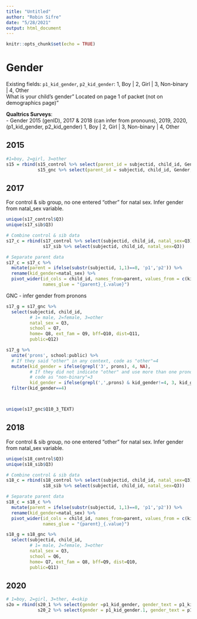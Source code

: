 ```yaml
---
title: "Untitled"
author: "Robin Sifre"
date: "5/28/2021"
output: html_document
---
```


```r
knitr::opts_chunk$set(echo = TRUE)
```


# Gender
Existing fields: `p1_kid_gender`, `p2_kid_gender`:  1, Boy | 2, Girl | 3, Non-binary | 4, Other  
What is your child's gender" Located on page 1 of packet (not on demographics page)"

<b>Qualtrics Surveys</b>:  
- Gender
2015 (genID), 2017 & 2018 (can infer from pronouns), 2019, 2020, 
(p1_kid_gender, p2_kid_gender)
1, Boy | 2, Girl | 3, Non-binary | 4, Other

## 2015  
```r
#1=boy, 2=girl, 3=other
s15 = rbind(s15_control %>% select(parent_id = subjectid, child_id, Gender, Gender_3_TEXT), 
            s15_gnc %>% select(parent_id = subjectid, child_id, Gender, Gender_3_TEXT))


```

## 2017
For control & sib group, no one entered "other" for natal sex. Infer gender from natal_sex variable.
```r
unique(s17_control$Q3)
unique(s17_sib$Q3)
```

```r
# Combine control & sib data 
s17_c = rbind(s17_control %>% select(subjectid, child_id, natal_sex=Q3),
              s17_sib %>% select(subjectid, child_id, natal_sex=Q3))

# Separate parent data 
s17_c = s17_c %>%
  mutate(parent = ifelse(substr(subjectid, 1,1)==8, 'p1','p2')) %>%
  rename(kid_gender=natal_sex) %>%
  pivot_wider(id_cols = child_id, names_from=parent, values_from = c(kid_gender, subjectid),
              names_glue = "{parent}_{.value}")

```

GNC - infer gender from pronons
```r
s17_g = s17_gnc %>%
  select(subjectid, child_id, 
         # 1= male, 2=female, 3=other
         natal_sex = Q3,
         school = Q7,
         home= Q8, ext_fam = Q9, bff=Q10, dist=Q11,
         public=Q12)

s17_g %>%
  unite('prons', school:public) %>%
  # If they said "other" in any context, code as "other"=4
  mutate(kid_gender = ifelse(grepl('3', prons), 4, NA),
         # If they did not indicate "other" and use more than one pronoun in a context, 
         # code as "non-binary"=3
         kid_gender = ifelse(grepl(',',prons) & kid_gender!=4, 3, kid_gender)) %>%
  filter(kid_gender==4) 



unique(s17_gnc$Q10_3_TEXT)

```

## 2018
For control & sib group, no one entered "other" for natal sex. Infer gender from natal_sex variable.
```r
unique(s18_control$Q3)
unique(s18_sib$Q3)

```

```r
# Combine control & sib data 
s18_c = rbind(s18_control %>% select(subjectid, child_id, natal_sex=Q3),
              s18_sib %>% select(subjectid, child_id, natal_sex=Q3))

# Separate parent data 
s18_c = s18_c %>%
  mutate(parent = ifelse(substr(subjectid, 1,1)==8, 'p1','p2')) %>%
  rename(kid_gender=natal_sex) %>%
  pivot_wider(id_cols = child_id, names_from=parent, values_from = c(kid_gender, subjectid),
              names_glue = "{parent}_{.value}")

```

```r
s18_g = s18_gnc %>%
  select(subjectid, child_id, 
         # 1= male, 2=female, 3=other
         natal_sex = Q3,
         school = Q6,
         home= Q7, ext_fam = Q8, bff=Q9, dist=Q10,
         public=Q11)
```


## 2020
```r
# 1=boy, 2=girl, 3=ther, 4=skip
s2o = rbind(s20_1 %>% select(gender =p1_kid_gender, gender_text = p1_kid_gender_3_TEXT ),
            s20_2 %>% select(gender = p1_kid_gender.1, gender_text = p1_kid_gender_3_TEXT.1))
```

